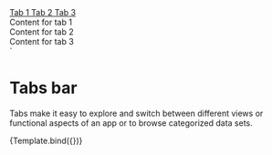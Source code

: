 
  <nav role="tablist">
    <a href="#tab" aria-controls="tab-content-1" role="tab" aria-selected="true">
      Tab 1
    </a>
    <a href="#tab" aria-controls="tab-content-2" role="tab">
      Tab 2
    </a>
    <a href="#tab" aria-controls="tab-content-3" role="tab">
      Tab 3
    </a>
  </nav>
  <section aria-live="polite">
    <article id="tab-content-1" role="tabpanel" aria-hidden="false">
      Content for tab 1
    </article>
    <article id="tab-content-2" role="tabpanel" aria-hidden="true">
      Content for tab 2
    </article>
    <article id="tab-content-3" role="tabpanel" aria-hidden="true">
      Content for tab 3
    </article>
  </section>
`

<Meta title="Components/Tabs" />

# Tabs bar

Tabs make it easy to explore and switch between different views or functional aspects of an app or to browse categorized data sets.

<Canvas>
  <Story name="Tabs">{Template.bind({})}</Story>
</Canvas>

